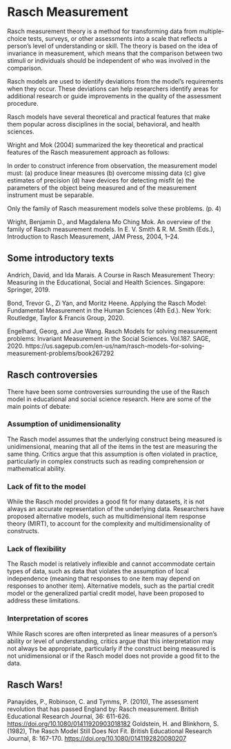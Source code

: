 # Rasch Measurement

Rasch measurement theory is a method for transforming data from multiple-choice tests, surveys, or other assessments into a scale that reflects a person's level of understanding or skill. The theory is based on the idea of invariance in measurement, which means that the comparison between two stimuli or individuals should be independent of who was involved in the comparison.

Rasch models are used to identify deviations from the model's requirements when they occur. These deviations can help researchers identify areas for additional research or guide improvements in the quality of the assessment procedure.

Rasch models have several theoretical and practical features that make them popular across disciplines in the social, behavioral, and health sciences.

Wright and Mok (2004) summarized the key theoretical and practical features of the Rasch measurement approach as follows:

In order to construct inference from observation, the measurement model must:
(a) produce linear measures
(b) overcome missing data
(c) give estimates of precision
(d) have devices for detecting misfit
(e) the parameters of the object being measured and of the measurement instrument must be separable.

Only the family of Rasch measurement models solve these problems. (p. 4)

Wright, Benjamin D., and Magdalena Mo Ching Mok. An overview of the family of Rasch measurement models. In E. V. Smith & R. M. Smith (Eds.), Introduction to Rasch Measurement, JAM Press, 2004, 1–24.

## Some introductory texts

Andrich, David, and Ida Marais. A Course in Rasch Measurement Theory: Measuring in the Educational, Social and Health Sciences. Singapore: Springer, 2019.

Bond, Trevor G., Zi Yan, and Moritz Heene. Applying the Rasch Model: Fundamental Measurement in the Human Sciences (4th Ed.). New York: Routledge, Taylor & Francis Group, 2020.

Engelhard, Georg, and Jue Wang. Rasch Models for solving measurement problems: Invariant Measurement in the Social Sciences. Vol.187. SAGE, 2020. https://us.sagepub.com/en-us/nam/rasch-models-for-solving-measurement-problems/book267292

## Rasch controversies

There have been some controversies surrounding the use of the Rasch model in educational and social science research. Here are some of the main points of debate:

### Assumption of unidimensionality
The Rasch model assumes that the underlying construct being measured is unidimensional, meaning that all of the items in the test are measuring the same thing. Critics argue that this assumption is often violated in practice, particularly in complex constructs such as reading comprehension or mathematical ability.

### Lack of fit to the model
While the Rasch model provides a good fit for many datasets, it is not always an accurate representation of the underlying data. Researchers have proposed alternative models, such as multidimensional item response theory (MIRT), to account for the complexity and multidimensionality of constructs.

### Lack of flexibility
The Rasch model is relatively inflexible and cannot accommodate certain types of data, such as data that violates the assumption of local independence (meaning that responses to one item may depend on responses to another item). Alternative models, such as the partial credit model or the generalized partial credit model, have been proposed to address these limitations.

### Interpretation of scores
While Rasch scores are often interpreted as linear measures of a person's ability or level of understanding, critics argue that this interpretation may not always be appropriate, particularly if the construct being measured is not unidimensional or if the Rasch model does not provide a good fit to the data.

## Rasch Wars!
Panayides, P., Robinson, C. and Tymms, P. (2010), The assessment revolution that has passed England by: Rasch measurement. British Educational Research Journal, 36: 611-626. <https://doi.org/10.1080/01411920903018182>
Goldstein, H. and Blinkhorn, S. (1982), The Rasch Model Still Does Not Fit. British Educational Research Journal, 8: 167-170. <https://doi.org/10.1080/0141192820080207>